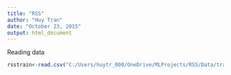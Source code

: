 ```yaml
---
title: "RSS"
author: "Huy Tran"
date: "October 23, 2015"
output: html_document
---
```


Reading data

```r

rsstrain<-read.csv("C:/Users/huytr_000/OneDrive/MLProjects/RSS/Data/train.csv")

```

